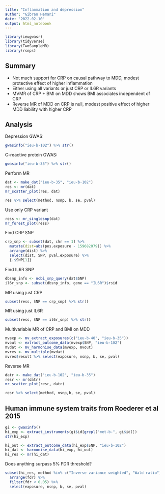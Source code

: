 ```yaml
---
title: "Inflammation and depression"
author: "Gibran Hemani"
date: "2022-02-10"
output: html_notebook
---
```


```r
library(ieugwasr)
library(tidyverse)
library(TwoSampleMR)
library(rsnps)
```


## Summary

- Not much support for CRP on causal pathway to MDD, modest protective effect of higher inflammation
- Either using all variants or just CRP or IL6R variants
- MVMR of CRP + BMI on MDD shows BMI associates independent of CRP
- Reverse MR of MDD on CRP is null, modest positive effect of higher MDD liability with higher CRP

## Analysis

Depression GWAS:

```r
gwasinfo("ieu-b-102") %>% str()
```

C-reactive protein GWAS:

```r
gwasinfo("ieu-b-35") %>% str()
```

Perform MR

```r
dat <- make_dat("ieu-b-35", "ieu-b-102")
res <- mr(dat)
mr_scatter_plot(res, dat)
```

```r
res %>% select(method, nsnp, b, se, pval)
```

Use only CRP variant

```r
ress <- mr_singlesnp(dat)
mr_forest_plot(ress)
```

Find CRP SNP

```r
crp_snp <- subset(dat, chr == 1) %>%
  mutate(dist=abs(pos.exposure - 159682079)) %>%
  arrange(dist) %>%
  select(dist, SNP, pval.exposure) %>%
  {.$SNP[1]}
```

Find IL6R SNP

```r
dbsnp_info <- ncbi_snp_query(dat$SNP)
il6r_snp <- subset(dbsnp_info, gene == "IL6R")$rsid
```
MR using just CRP

```r
subset(ress, SNP == crp_snp) %>% str()
```
MR using just IL6R

```r
subset(ress, SNP == il6r_snp) %>% str()
```

Multivariable MR of CRP and BMI on MDD

```r
mvexp <- mv_extract_exposures(c("ieu-b-40", "ieu-b-35"))
mvout <- extract_outcome_data(mvexp$SNP, "ieu-b-102")
mvdat <- mv_harmonise_data(mvexp, mvout)
mvres <- mv_multiple(mvdat) 
mvres$result %>% select(exposure, nsnp, b, se, pval)
```

Reverse MR

```r
datr <- make_dat("ieu-b-102", "ieu-b-35")
resr <- mr(datr)
mr_scatter_plot(resr, datr)
```

```r
resr %>% select(method, nsnp,b, se, pval)
```

## Human immune system traits from Roederer et al 2015


```r
gi <- gwasinfo()
hi_exp <- extract_instruments(gi$id[grepl("met-b-", gi$id)])
str(hi_exp)
```

```r
hi_out <- extract_outcome_data(hi_exp$SNP, "ieu-b-102")
hi_dat <- harmonise_data(hi_exp, hi_out)
hi_res <- mr(hi_dat)
```

Does anything surpass 5% FDR threshold?

```r
subset(hi_res, method %in% c("Inverse variance weighted", "Wald ratio")) %>% mutate(fdr=p.adjust(pval, "fdr")) %>%
  arrange(fdr) %>%
  filter(fdr < 0.05) %>%
  select(exposure, nsnp, b, se, pval)
```

```r

```

